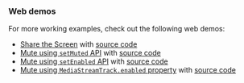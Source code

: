 <PlatformWrapper platform="web">

### Web demos

For more working examples, check out the following web demos:

- [Share the Screen](https://webdemo.agora.io/shareTheScreen/index.html) with [source code](https://github.com/AgoraIO/API-Examples-Web/tree/main/Demo/shareTheScreen)
- [Mute using `setMuted` API](https://webdemo.agora.io/basicMute/index.html) with [source code](https://github.com/AgoraIO/API-Examples-Web/tree/main/Demo/basicMute)
- [Mute using `setEnabled` API](https://webdemo.agora.io/basicMuteSetEnabled/index.html) with [source code](https://github.com/AgoraIO/API-Examples-Web/tree/main/Demo/basicMuteSetEnabled)
- [Mute using `MediaStreamTrack.enabled` property](https://webdemo.agora.io/basicMuteMediaStreamTrackEnabled/index.html) with [source code](https://github.com/AgoraIO/API-Examples-Web/tree/main/Demo/basicMuteMediaStreamTrackEnabled)

</PlatformWrapper>
